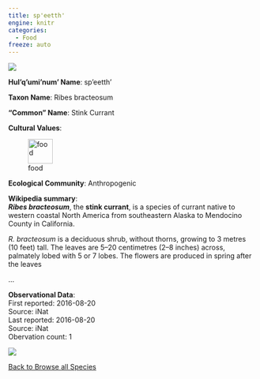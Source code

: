 ```yaml
---
title: sp'eetth'
engine: knitr
categories:
  - Food
freeze: auto
---
```

![](https://static.inaturalist.org/photos/147974395/medium.jpeg){fig-alt="sp'eetth' - Stink Currant"}

**Hul'q'umi'num' Name**: sp'eetth'



**Taxon Name**: Ribes bracteosum

**"Common" Name**: Stink Currant

**Cultural Values**:  

::: {layout-nrow=1 style="width:60%"}
![food](/files/food.svg){width=50px}
:::

**Ecological Community**: Anthropogenic

**Wikipedia summary**:  
<i><b>Ribes bracteosum</b></i>, the <b>stink currant</b>, is a species of currant native to western coastal North America from southeastern Alaska to Mendocino County in California.</p>
<p><i>R. bracteosum</i> is a deciduous shrub, without thorns, growing to 3 metres (10 feet) tall. The leaves are 5–20 centimetres (2–8 inches) across, palmately lobed with 5 or 7 lobes. The flowers are produced in spring after the leaves</p>...

**Observational Data**:   
First reported: 2016-08-20  
Source: iNat  
Last reported: 2016-08-20  
Source: iNat  
Obervation count: 1

![](community_dist.png)

[<i class="fa fa-arrow-left" aria-hidden="true"></i> Back to Browse all Species](/taxa.html)
